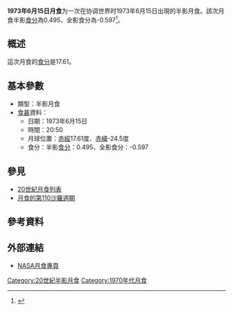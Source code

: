 {{Notability|time=2022-05-10T08:34:24+00:00}}
{{Infobox lunar eclipse
| date        = 1973年6月15日
| time        = 20:50
| nature     = 半影月食
| saros       = 110
| gamma           = -1.322
| magnitude      = 半影食分：0.495<br/>全影食分：-0.597
| par_duration   = 
| tot_duration    = 
| chart               = Lunar eclipse chart close-1973Jun15.png
}}
'''1973年6月15日月食'''为一次在协调世界时1973年6月15日出現的半影月食。該次月食半影[[食分|食分]]為0.495、全影食分為-0.597<ref name="nasa_catalog_list">{{cite web|url=http://eclipse.gsfc.nasa.gov/LEcat/LE1901-2000.html|title=Lunar Eclipses: 1901 to 2000|language=en|publisher=[[NASA|NASA]]|archiveurl=https://web.archive.org/web/20080331031357/http://eclipse.gsfc.nasa.gov/LEcat/LE1901-2000.html|archivedate=2008-03-31|deadurl=yes|accessdate=2016-09-10}}</ref>。

== 概述 ==
這次月食的[[食分|食分]]是17.61。

== 基本參數 ==
{{NoteUTC}}
* 類型：半影月食
*[[食甚|食甚]]資料：
** 日期：1973年6月15日
** 時間：20:50
** 月球位置：[[赤經|赤經]]17.61度、[[赤緯|赤緯]]-24.5度
** 食分：半影[[食分|食分]]：0.495、全影食分：-0.597


== 參見 ==
{{portal box|天文學}}
* [[20世紀月食列表|20世紀月食列表]]
* [[月食的第110沙羅週期|月食的第110沙羅週期]]

== 參考資料 ==
{{reflist}}

== 外部連結 ==
* [http://eclipse.gsfc.nasa.gov/lunar.html NASA月食專頁]{{Wayback|url=http://eclipse.gsfc.nasa.gov/lunar.html |date=20181231235927 }}{{en icon}}
{{Lunar-eclipse-stub}}
{{月食}}

[[Category:20世紀半影月食|Category:20世紀半影月食]]
[[Category:1970年代月食|Category:1970年代月食]]